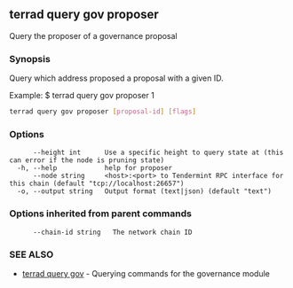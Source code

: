 ## terrad query gov proposer

Query the proposer of a governance proposal

### Synopsis

Query which address proposed a proposal with a given ID.

Example:
$ terrad query gov proposer 1

```sh Terrad
terrad query gov proposer [proposal-id] [flags]
```

### Options

```
      --height int      Use a specific height to query state at (this can error if the node is pruning state)
  -h, --help            help for proposer
      --node string     <host>:<port> to Tendermint RPC interface for this chain (default "tcp://localhost:26657")
  -o, --output string   Output format (text|json) (default "text")
```

### Options inherited from parent commands

```
      --chain-id string   The network chain ID
```

### SEE ALSO

* [terrad query gov](terrad_query_gov.md)	 - Querying commands for the governance module


